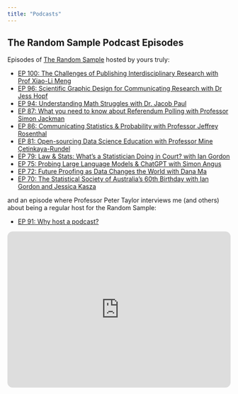 ```yaml
---
title: "Podcasts"
---
```


## The Random Sample Podcast Episodes {#podcast-episodes}

Episodes of [The Random Sample](https://www.therandomsample.com.au/) hosted by yours truly:

-   [EP 100: The Challenges of Publishing Interdisciplinary Research with Prof Xiao-Li Meng](https://www.therandomsample.com.au/podcast/the-publication-puzzle-part-2/)
-   [EP 96: Scientific Graphic Design for Communicating Research with Dr Jess Hopf](https://www.therandomsample.com.au/podcast/scientific-graphic-design/)
-   [EP 94: Understanding Math Struggles with Dr. Jacob Paul](https://www.therandomsample.com.au/podcast/understanding-maths-struggles/)
-   [EP 87: What you need to know about Referendum Polling with Professor Simon Jackman](https://www.therandomsample.com.au/podcast/referendum-polling/)
-   [EP 86: Communicating Statistics & Probability with Professor Jeffrey Rosenthal](https://www.therandomsample.com.au/podcast/jeffrey-rosenthal/)
-   [EP 81: Open-sourcing Data Science Education with Professor Mine Çetinkaya-Rundel](https://www.therandomsample.com.au/podcast/open-education/)
-   [EP 79: Law & Stats: What's a Statistician Doing in Court? with Ian Gordon](https://www.therandomsample.com.au/podcast/statisticians-in-legal-cases/)
-   [EP 75: Probing Large Language Models & ChatGPT with Simon Angus](https://www.therandomsample.com.au/podcast/chatgpt/)
-   [EP 72: Future Proofing as Data Changes the World with Dana Ma](https://www.therandomsample.com.au/podcast/future-proofing/)
-   [EP 70: The Statistical Society of Australia's 60th Birthday with Ian Gordon and Jessica Kasza](https://www.therandomsample.com.au/podcast/ssa-60th/)

and an episode where Professor Peter Taylor interviews me (and others) about being a regular host for the Random Sample:

-   [EP 91: Why host a podcast?](https://www.therandomsample.com.au/podcast/why-host-a-podcast/)

<iframe style="border-radius:12px" src="https://open.spotify.com/embed/playlist/73TelUFx5Vrfdx8ilNEBXE?utm_source=generator" width="100%" height="352" frameBorder="0" allowfullscreen="" allow="autoplay; clipboard-write; encrypted-media; fullscreen; picture-in-picture" loading="lazy"></iframe>